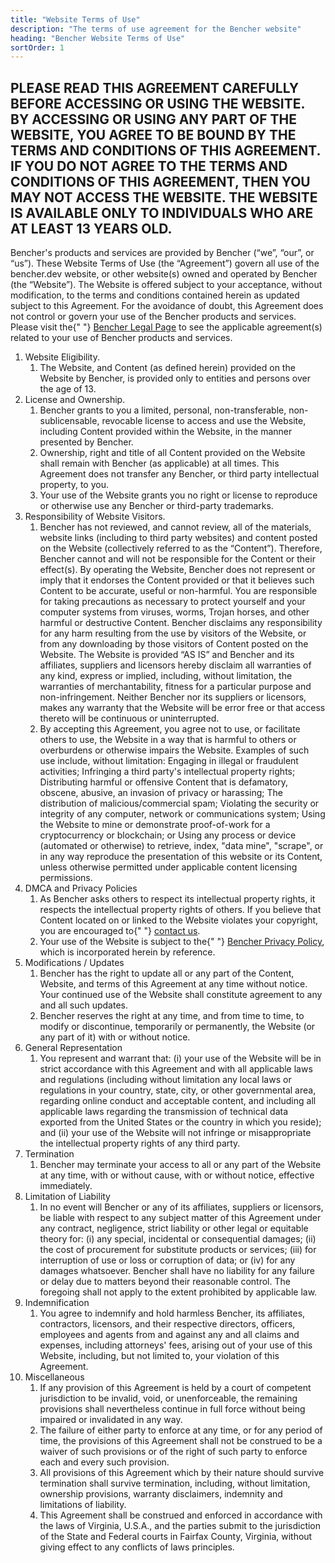 ```yaml
---
title: "Website Terms of Use"
description: "The terms of use agreement for the Bencher website"
heading: "Bencher Website Terms of Use"
sortOrder: 1
---
```


<h2>
    PLEASE READ THIS AGREEMENT CAREFULLY BEFORE ACCESSING OR USING THE
    WEBSITE. BY ACCESSING OR USING ANY PART OF THE WEBSITE, YOU AGREE TO BE
    BOUND BY THE TERMS AND CONDITIONS OF THIS AGREEMENT. IF YOU DO NOT AGREE
    TO THE TERMS AND CONDITIONS OF THIS AGREEMENT, THEN YOU MAY NOT ACCESS
    THE WEBSITE. THE WEBSITE IS AVAILABLE ONLY TO INDIVIDUALS WHO ARE AT
    LEAST 13 YEARS OLD.
</h2>
<p>
    Bencher's products and services are provided by Bencher (“we”, “our”, or
    “us”). These Website Terms of Use (the “Agreement”) govern all use of
    the bencher.dev website, or other website(s) owned and operated by
    Bencher (the “Website”). The Website is offered subject to your
    acceptance, without modification, to the terms and conditions contained
    herein as updated subject to this Agreement. For the avoidance of doubt,
    this Agreement does not control or govern your use of the Bencher
    products and services. Please visit the{" "}
    <a href="/legal/">Bencher Legal Page</a> to see the applicable
    agreement(s) related to your use of Bencher products and services.
</p>
<ol>
    <li>
        Website Eligibility.
        <ol>
            <li>
                The Website, and Content (as defined herein) provided on the
                Website by Bencher, is provided only to entities and persons over
                the age of 13.
            </li>
        </ol>
    </li>
    <li>
        License and Ownership.
        <ol>
            <li>
                Bencher grants to you a limited, personal, non-transferable,
                non-sublicensable, revocable license to access and use the
                Website, including Content provided within the Website, in the
                manner presented by Bencher.
            </li>
            <li>
                Ownership, right and title of all Content provided on the Website
                shall remain with Bencher (as applicable) at all times. This
                Agreement does not transfer any Bencher, or third party
                intellectual property, to you.
            </li>
            <li>
                Your use of the Website grants you no right or license to
                reproduce or otherwise use any Bencher or third-party trademarks.
            </li>
        </ol>
    </li>
    <li>
        Responsibility of Website Visitors.
        <ol>
            <li>
                Bencher has not reviewed, and cannot review, all of the materials,
                website links (including to third party websites) and content
                posted on the Website (collectively referred to as the “Content”).
                Therefore, Bencher cannot and will not be responsible for the
                Content or their effect(s). By operating the Website, Bencher does
                not represent or imply that it endorses the Content provided or
                that it believes such Content to be accurate, useful or
                non-harmful. You are responsible for taking precautions as
                necessary to protect yourself and your computer systems from
                viruses, worms, Trojan horses, and other harmful or destructive
                Content. Bencher disclaims any responsibility for any harm
                resulting from the use by visitors of the Website, or from any
                downloading by those visitors of Content posted on the Website.
                The Website is provided “AS IS” and Bencher and its affiliates,
                suppliers and licensors hereby disclaim all warranties of any
                kind, express or implied, including, without limitation, the
                warranties of merchantability, fitness for a particular purpose
                and non-infringement. Neither Bencher nor its suppliers or
                licensors, makes any warranty that the Website will be error free
                or that access thereto will be continuous or uninterrupted.
            </li>
            <li>
                By accepting this Agreement, you agree not to use, or facilitate
                others to use, the Website in a way that is harmful to others or
                overburdens or otherwise impairs the Website. Examples of such use
                include, without limitation: Engaging in illegal or fraudulent
                activities; Infringing a third party's intellectual property
                rights; Distributing harmful or offensive Content that is
                defamatory, obscene, abusive, an invasion of privacy or harassing;
                The distribution of malicious/commercial spam; Violating the
                security or integrity of any computer, network or communications
                system; Using the Website to mine or demonstrate proof-of-work for
                a cryptocurrency or blockchain; or Using any process or device
                (automated or otherwise) to retrieve, index, "data mine",
                "scrape", or in any way reproduce the presentation of this website
                or its Content, unless otherwise permitted under applicable
                content licensing permissions.
            </li>
        </ol>
    </li>
    <li>
        DMCA and Privacy Policies
        <ol>
            <li>
                As Bencher asks others to respect its intellectual property
                rights, it respects the intellectual property rights of others. If
                you believe that Content located on or linked to the Website
                violates your copyright, you are encouraged to{" "}
                <a href="mailto:legal@bencher.dev">contact us</a>.
            </li>
            <li>
                Your use of the Website is subject to the{" "}
                <a href="/legal/privacy">Bencher Privacy Policy</a>, which is
                incorporated herein by reference.
            </li>
        </ol>
    </li>
    <li>
        Modifications / Updates
        <ol>
            <li>
                Bencher has the right to update all or any part of the Content,
                Website, and terms of this Agreement at any time without notice.
                Your continued use of the Website shall constitute agreement to
                any and all such updates.
            </li>
            <li>
                Bencher reserves the right at any time, and from time to time, to
                modify or discontinue, temporarily or permanently, the Website (or
                any part of it) with or without notice.
            </li>
        </ol>
    </li>
    <li>
        General Representation
        <ol>
            <li>
                You represent and warrant that: (i) your use of the Website will
                be in strict accordance with this Agreement and with all
                applicable laws and regulations (including without limitation any
                local laws or regulations in your country, state, city, or other
                governmental area, regarding online conduct and acceptable
                content, and including all applicable laws regarding the
                transmission of technical data exported from the United States or
                the country in which you reside); and (ii) your use of the Website
                will not infringe or misappropriate the intellectual property
                rights of any third party.
            </li>
        </ol>
    </li>
    <li>
        Termination
        <ol>
            <li>
                Bencher may terminate your access to all or any part of the
                Website at any time, with or without cause, with or without
                notice, effective immediately.
            </li>
        </ol>
    </li>
    <li>
        Limitation of Liability
        <ol>
            <li>
                In no event will Bencher or any of its affiliates, suppliers or
                licensors, be liable with respect to any subject matter of this
                Agreement under any contract, negligence, strict liability or
                other legal or equitable theory for: (i) any special, incidental
                or consequential damages; (ii) the cost of procurement for
                substitute products or services; (iii) for interruption of use or
                loss or corruption of data; or (iv) for any damages whatsoever.
                Bencher shall have no liability for any failure or delay due to
                matters beyond their reasonable control. The foregoing shall not
                apply to the extent prohibited by applicable law.
            </li>
        </ol>
    </li>
    <li>
        Indemnification
        <ol>
            <li>
                You agree to indemnify and hold harmless Bencher, its affiliates,
                contractors, licensors, and their respective directors, officers,
                employees and agents from and against any and all claims and
                expenses, including attorneys' fees, arising out of your use of
                this Website, including, but not limited to, your violation of
                this Agreement.
            </li>
        </ol>
    </li>
    <li>
        Miscellaneous
        <ol>
            <li>
                If any provision of this Agreement is held by a court of competent
                jurisdiction to be invalid, void, or unenforceable, the remaining
                provisions shall nevertheless continue in full force without being
                impaired or invalidated in any way.
            </li>
            <li>
                The failure of either party to enforce at any time, or for any
                period of time, the provisions of this Agreement shall not be
                construed to be a waiver of such provisions or of the right of
                such party to enforce each and every such provision.
            </li>
            <li>
                All provisions of this Agreement which by their nature should
                survive termination shall survive termination, including, without
                limitation, ownership provisions, warranty disclaimers, indemnity
                and limitations of liability.
            </li>
            <li>
                This Agreement shall be construed and enforced in accordance with
                the laws of Virginia, U.S.A., and the parties submit to the
                jurisdiction of the State and Federal courts in Fairfax County,
                Virginia, without giving effect to any conflicts of laws
                principles.
            </li>
        </ol>
    </li>
</ol>
